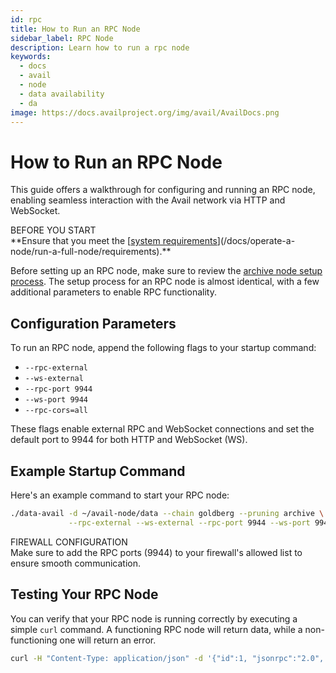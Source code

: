 ```yaml
---
id: rpc
title: How to Run an RPC Node
sidebar_label: RPC Node
description: Learn how to run a rpc node
keywords:
  - docs
  - avail
  - node
  - data availability
  - da
image: https://docs.availproject.org/img/avail/AvailDocs.png
---
```


# How to Run an RPC Node

This guide offers a walkthrough for configuring and running an RPC node, enabling seamless interaction with the Avail network via HTTP and WebSocket.

<Callout type="info">
BEFORE YOU START<br/>
**Ensure that you meet the [<ins>system requirements</ins>](/docs/operate-a-node/run-a-full-node/requirements).**

Before setting up an RPC node, make sure to review the [archive node setup process](/docs/operate/node/0020-full-node-binaries.mdx#archive-mode). The setup process for an RPC node is almost identical, with a few additional parameters to enable RPC functionality.
</Callout>

## Configuration Parameters

To run an RPC node, append the following flags to your startup command:

- `--rpc-external`
- `--ws-external`
- `--rpc-port 9944`
- `--ws-port 9944`
- `--rpc-cors=all`

These flags enable external RPC and WebSocket connections and set the default port to 9944 for both HTTP and WebSocket (WS).

## Example Startup Command

Here's an example command to start your RPC node:

```bash
./data-avail -d ~/avail-node/data --chain goldberg --pruning archive \
             --rpc-external --ws-external --rpc-port 9944 --ws-port 9944 --rpc-cors=all
```

<Callout type="info">
FIREWALL CONFIGURATION<br/>Make sure to add the RPC ports (9944) to your firewall's allowed list to ensure smooth communication.
</Callout>

## Testing Your RPC Node

You can verify that your RPC node is running correctly by executing a simple `curl` command. A functioning RPC node will return data, while a non-functioning one will return an error.

```bash
curl -H "Content-Type: application/json" -d '{"id":1, "jsonrpc":"2.0", "method": "rpc_methods"}' http://127.0.0.1:9944/
```
